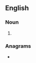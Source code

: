 {{also|déclamations}}
==English==

===Noun===
{{head|en|noun form}}

# {{plural of|declamation|lang=en}}

===Anagrams===
* {{anagrams|en|a=aacdeilmnost|anecdotalism}}